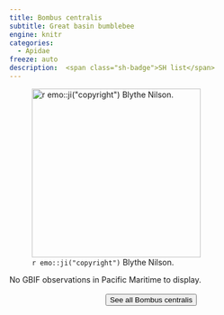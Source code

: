 ```yaml
---
title: Bombus centralis
subtitle: Great basin bumblebee
engine: knitr
categories:
  - Apidae
freeze: auto
description:  <span class="sh-badge">SH list</span>
---
```

![`r emo::ji("copyright")` Blythe Nilson.](https://inaturalist-open-data.s3.amazonaws.com/photos/213738911/large.jpg){height=300}



No GBIF observations in Pacific Maritime to display.
<br><br>
<center>


<a href="https://inaturalist.ca/observations?place_id=7085&quality_grade=research&subview=map&taxon_id=321463"><button type="button" class="btn btn-secondary">See all Bombus centralis <i class="fa-solid fa-arrow-up-right-from-square"></i> </button></a>
</center>
